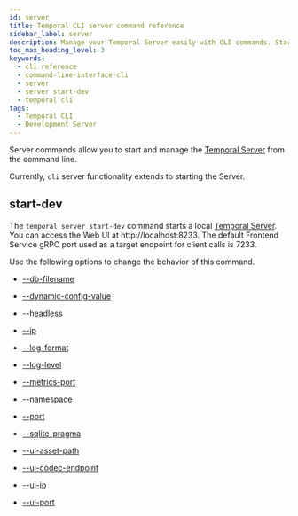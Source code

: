 ```yaml
---
id: server
title: Temporal CLI server command reference
sidebar_label: server
description: Manage your Temporal Server easily with CLI commands. Start a local server using `temporal server start-dev` and access the Web UI at http://localhost:8233. Customize with multiple options.
toc_max_heading_level: 3
keywords:
  - cli reference
  - command-line-interface-cli
  - server
  - server start-dev
  - temporal cli
tags:
  - Temporal CLI
  - Development Server
---
```


Server commands allow you to start and manage the [Temporal Server](/clusters#temporal-server) from the command line.

Currently, `cli` server functionality extends to starting the Server.

## start-dev

The `temporal server start-dev` command starts a local [Temporal Server](/clusters#temporal-server).
You can access the Web UI at http://localhost:8233.
The default Frontend Service gRPC port used as a target endpoint for client calls is 7233.

Use the following options to change the behavior of this command.

- [--db-filename](/cli/cmd-options#db-filename)

- [--dynamic-config-value](/cli/cmd-options#dynamic-config-value)

- [--headless](/cli/cmd-options#headless)

- [--ip](/cli/cmd-options#ip)

- [--log-format](/cli/cmd-options#log-format)

- [--log-level](/cli/cmd-options#log-level)

- [--metrics-port](/cli/cmd-options#metrics-port)

- [--namespace](/cli/cmd-options#namespace)

- [--port](/cli/cmd-options#port)

- [--sqlite-pragma](/cli/cmd-options#sqlite-pragma)

- [--ui-asset-path](/cli/cmd-options#ui-asset-path)

- [--ui-codec-endpoint](/cli/cmd-options#ui-codec-endpoint)

- [--ui-ip](/cli/cmd-options#ui-ip)

- [--ui-port](/cli/cmd-options#ui-port)
